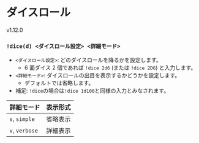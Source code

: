 
# ダイスロール

<VersionBadge>v1.12.0</VersionBadge>

### `!dice(d) <ダイスロール設定> <詳細モード>`

- `<ダイスロール設定>`: どのダイスロールを降るかを設定します。
  - 6 面ダイス 2 個であれば `!dice 2d6` (または `!dice 2D6`) と入力します。
- `<詳細モード>`: ダイスロールの出目を表示するかどうかを設定します。
  - デフォルトでは省略します。
- 補足: `!dice`の場合は`!dice 1d100`と同様の入力とみなされます。


| 詳細モード     | 表示形式 |
| -------------- | -------- |
| `s`, `simple`  | 省略表示 |
| `v`, `verbose` | 詳細表示 |
